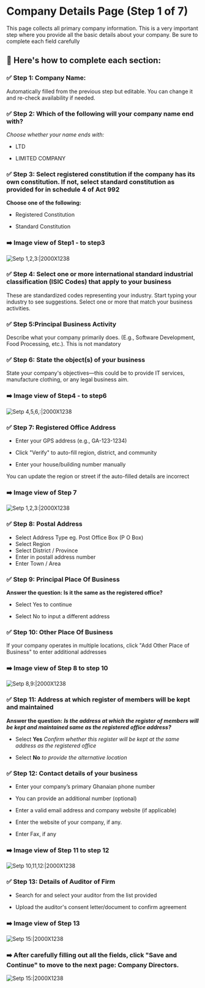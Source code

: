 # Company Details Page (Step 1 of 7)

This page collects all primary company information.
This is a very important step where you provide all the basic details about your company. Be sure to complete each field carefully

## 📝  Here's how to complete each section:

### ✅ Step 1: Company Name: 
Automatically filled from the previous step but editable. You can change it and re-check availability if needed.

### ✅ Step 2: Which of the following will your company name end with?

*Choose whether your name ends with:*

- LTD

- LIMITED COMPANY

### ✅ Step 3: Select registered constitution if the company has its own constitution. If not, select standard constitution as provided for in schedule 4 of Act 992
**Choose one of the following:**

- Registered Constitution 

- Standard Constitution
### ➡️ Image view of Step1 - to step3
![Setp 1,2,3:|2000X1238](/priv-limited10.png)

### ✅ Step 4: Select one or more international standard industrial classification (ISIC Codes) that apply to your business
These are standardized codes representing your industry. Start typing your industry to see suggestions. Select one or more that match your business activities.

### ✅ Step 5:Principal Business Activity
Describe what your company primarily does. (E.g., Software Development, Food Processing, etc.). This is not mandatory

### ✅ Step 6: State the object(s) of your business
State your company's objectives—this could be to provide IT services, manufacture clothing, or any legal business aim.
### ➡️ Image view of Step4 - to step6
![Setp 4,5,6,:|2000X1238](/priv-limited11.png)

### ✅ Step 7: Registered Office Address
- Enter your GPS address (e.g., GA-123-1234)

- Click "Verify" to auto-fill region, district, and community

- Enter your house/building number manually

You can update the region or street if the auto-filled details are incorrect
### ➡️ Image view of Step 7
![Setp 1,2,3:|2000X1238](/priv-limited12.png)

### ✅ Step 8: Postal Address
- Select Address Type eg. Post Office Box (P O Box)
- Select Region
- Select District / Province
- Enter in postall address number
- Enter Town / Area

### ✅ Step 9: Principal Place Of Business
 **Answer the question: Is it the same as the registered office?**

- Select Yes to continue

- Select No to input a different address

### ✅ Step 10: Other Place Of Business
If your company operates in multiple locations, click "Add Other Place of Business" to enter additional addresses

### ➡️ Image view of Step 8 to step 10
![Setp 8,9:|2000X1238](/priv-limited13.png)

### ✅ Step 11: Address at which register of members will be kept and maintained
**Answer the question:**
 ***Is the address at which the register of members will be kept and maintained same as the registered office address?***

- Select **Yes** *Confirm whether this register will be kept at the same address as the registered office*

- Select **No** *to provide the alternative location*

### ✅ Step 12: Contact details of your business
- Enter your company’s primary Ghanaian phone number

- You can provide an additional number (optional)

- Enter a valid email address and company website (if applicable)

- Enter the website of your company, if any.

- Enter Fax, if any
### ➡️ Image view of Step 11 to step 12
![Setp 10,11,12:|2000X1238](/priv-limited14.png)


### ✅ Step 13: Details of Auditor of Firm
- Search for and select your auditor from the list provided

- Upload the auditor's consent letter/document to confirm agreement
### ➡️ Image view of Step 13
![Setp 15:|2000X1238](/priv-limited15.png)
### ➡️ After carefully filling out all the fields, click "Save and Continue" to move to the next page: Company Directors.
![Setp 15:|2000X1238](/save.png)